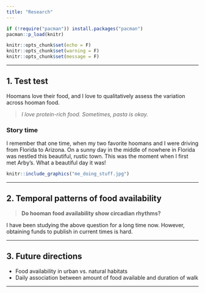 ```yaml
---
title: "Research"
---
```


```r

if (!require("pacman")) install.packages("pacman")
pacman::p_load(knitr)

knitr::opts_chunk$set(echo = F)
knitr::opts_chunk$set(warning = F)
knitr::opts_chunk$set(message = F)
```


<style>
body {text-align: left}
</style>

___

## 1. Test test

Hoomans love their food, and I love to qualitatively assess the variation across hooman food. 

>_I love protein-rich food. Sometimes, pasta is okay._

### Story time 

I remember that one time, when my two favorite hoomans and I were driving from Florida to Arizona. On a sunny day in the middle of nowhere in Florida was nestled this beautiful, rustic town. This was the moment when I first met Arby's. What a beautiful day it was!

```r
knitr::include_graphics("me_doing_stuff.jpg")
```
   
___

## 2. Temporal patterns of food availability

> **Do hooman food availability show circadian rhythms?**

I have been studying the above question for a long time now. However, obtaining funds to publish in current times is hard.

___

## 3. Future directions

* Food availability in urban vs. natural habitats
* Daily association between amount of food available and duration of walk

___
